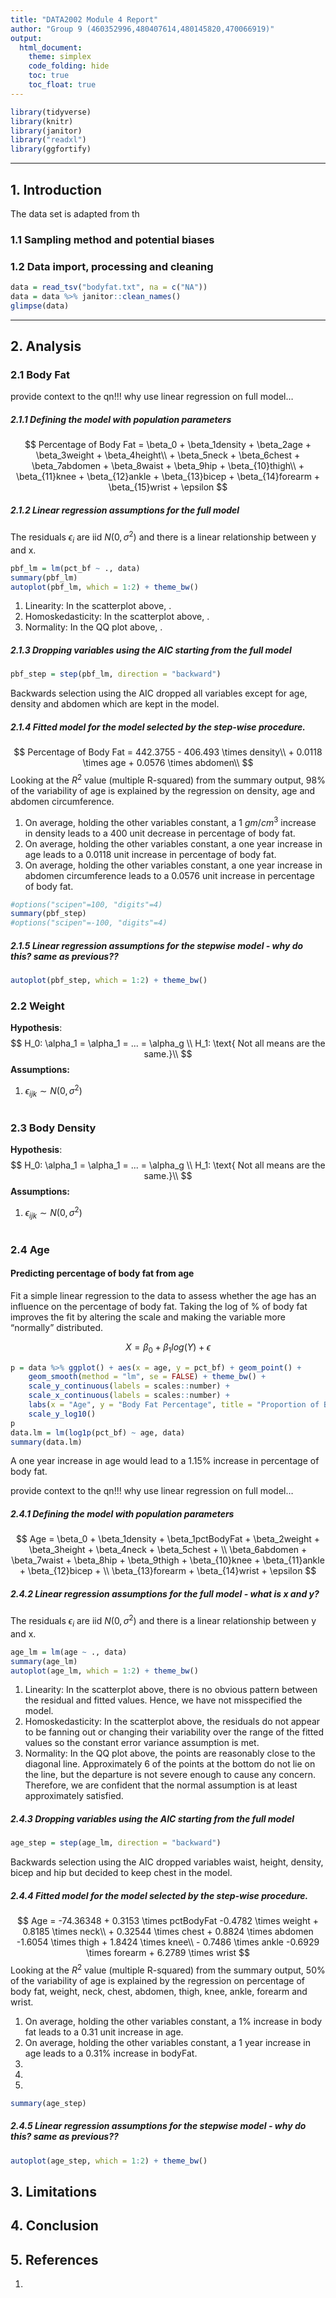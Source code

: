 ```yaml
---
title: "DATA2002 Module 4 Report"
author: "Group 9 (460352996,480407614,480145820,470066919)"
output: 
  html_document:
    theme: simplex
    code_folding: hide
    toc: true
    toc_float: true
---
```


```r
library(tidyverse)
library(knitr)
library(janitor)
library("readxl")
library(ggfortify)
```

***

## 1. Introduction

The data set is adapted from th  

### 1.1 Sampling method and potential biases



### 1.2 Data import, processing and cleaning



```r
data = read_tsv("bodyfat.txt", na = c("NA"))
data = data %>% janitor::clean_names()
glimpse(data)
```

***
## 2. Analysis
### 2.1 Body Fat
provide context to the qn!!! why use linear regression on full model...

##### 2.1.1 Defining the model with population parameters
$$
Percentage of Body Fat = \beta_0 + \beta_1density + \beta_2age + \beta_3weight + \beta_4height\\
+ \beta_5neck + \beta_6chest + \beta_7abdomen + \beta_8waist + \beta_9hip + \beta_{10}thigh\\ + \beta_{11}knee + \beta_{12}ankle + \beta_{13}bicep + \beta_{14}forearm + \beta_{15}wrist + \epsilon
$$

##### 2.1.2 Linear regression assumptions for the full model
The residuals $\epsilon_i$ are iid $N(0,\sigma^2)$ and there is a linear relationship between y and x.
```r
pbf_lm = lm(pct_bf ~ ., data)
summary(pbf_lm)
autoplot(pbf_lm, which = 1:2) + theme_bw()
```
<ol>
<li>Linearity: In the scatterplot above, .</li>
<li>Homoskedasticity: In the scatterplot above, .</li>
<li>Normality: In the QQ plot above, .</li>
</ol>

##### 2.1.3 Dropping variables using the AIC starting from the full model
```r
pbf_step = step(pbf_lm, direction = "backward")
```

Backwards selection using the AIC dropped all variables except for age, density and abdomen which are kept in the model.

##### 2.1.4 Fitted model for the model selected by the step-wise procedure.
$$
Percentage of Body Fat = 442.3755 - 406.493 \times density\\
+ 0.0118 \times age + 0.0576 \times abdomen\\
$$
Looking at the $R^2$ value (multiple R-squared) from the summary output, 98% of the variability of age is explained by the regression on density, age and abdomen circumference.

<ol>
<li>On average, holding the other variables constant, a 1 $gm/cm^3$ increase in density leads to a 400 unit decrease in percentage of body fat.</li>
<li>On average, holding the other variables constant, a one year increase in age leads to a 0.0118 unit increase in percentage of body fat.</li>
<li>On average, holding the other variables constant, a one year increase in abdomen circumference leads to a 0.0576 unit increase in percentage of body fat.</li>
</ol>
```r
#options("scipen"=100, "digits"=4)
summary(pbf_step)
#options("scipen"=-100, "digits"=4)
```

##### 2.1.5 Linear regression assumptions for the stepwise model - why do this? same as previous??
```r
autoplot(pbf_step, which = 1:2) + theme_bw()
```


### 2.2 Weight

**Hypothesis**:
$$
H_0: \alpha_1 = \alpha_1 = ... = \alpha_g \\
H_1:  \text{ Not all means are the same.}\\
$$
**Assumptions:**
<ol>
<li>$\epsilon_{ijk} \sim N(0, \sigma^2)$</li>
</ol>

```r

```

### 2.3 Body Density

**Hypothesis**:
$$
H_0: \alpha_1 = \alpha_1 = ... = \alpha_g \\
H_1:  \text{ Not all means are the same.}\\
$$
**Assumptions:**
<ol>
<li>$\epsilon_{ijk} \sim N(0, \sigma^2)$</li>
</ol>

```r

```

### 2.4 Age
#### Predicting percentage of body fat from age
Fit a simple linear regression to the data to assess whether the age has an influence on the percentage of body fat.
Taking the log of % of body fat improves the fit by altering the scale and making the variable more "normally" distributed.

$$
X = \beta_0 + \beta_1log(Y) + \epsilon
$$

```r
p = data %>% ggplot() + aes(x = age, y = pct_bf) + geom_point() + 
    geom_smooth(method = "lm", se = FALSE) + theme_bw() +
    scale_y_continuous(labels = scales::number) + 
    scale_x_continuous(labels = scales::number) +
    labs(x = "Age", y = "Body Fat Percentage", title = "Proportion of Body Fat Percentage based on Age", fill = "Percentage of Body Fat", caption = "Source: SOCR Data BMI Regression") +
    scale_y_log10()
p
data.lm = lm(log1p(pct_bf) ~ age, data)
summary(data.lm)
```
A one year increase in age would lead to a 1.15% increase in percentage of body fat.








provide context to the qn!!! why use linear regression on full model...

##### 2.4.1 Defining the model with population parameters
$$
Age = \beta_0 + \beta_1density + \beta_1pctBodyFat + \beta_2weight + \beta_3height + \beta_4neck + \beta_5chest + \\
\beta_6abdomen + \beta_7waist + \beta_8hip + \beta_9thigh + \beta_{10}knee + \beta_{11}ankle + \beta_{12}bicep + \\
\beta_{13}forearm + \beta_{14}wrist + \epsilon
$$

##### 2.4.2 Linear regression assumptions for the full model - what is x and y?
The residuals $\epsilon_i$ are iid $N(0,\sigma^2)$ and there is a linear relationship between y and x.
```r
age_lm = lm(age ~ ., data)
summary(age_lm)
autoplot(age_lm, which = 1:2) + theme_bw()
```
<ol>
<li>Linearity: In the scatterplot above, there is no obvious pattern between the residual and fitted values. Hence, we have not misspecified the model.</li>
<li>Homoskedasticity: In the scatterplot above, the residuals do not appear to be fanning out or changing their variability over the range of the fitted values so the constant error variance assumption is met.</li>
<li>Normality: In the QQ plot above, the points are reasonably close to the diagonal line. Approximately 6 of the points at the bottom do not lie on the line, but the departure is not severe enough to cause any concern. Therefore, we are confident that the normal assumption is at least approximately satisfied.</li>
</ol>

##### 2.4.3 Dropping variables using the AIC starting from the full model
```r
age_step = step(age_lm, direction = "backward")
```

Backwards selection using the AIC dropped variables waist, height, density, bicep and hip but decided to keep chest in the model.

##### 2.4.4 Fitted model for the model selected by the step-wise procedure.
$$
Age = -74.36348 + 0.3153 \times pctBodyFat -0.4782 \times weight + 0.8185 \times neck\\
+ 0.32544 \times chest + 0.8824 \times abdomen -1.6054 \times thigh + 1.8424 \times knee\\
- 0.7486 \times ankle -0.6929 \times forearm + 6.2789 \times wrist
$$
Looking at the $R^2$ value (multiple R-squared) from the summary output, 50% of the variability of age is explained by the regression on percentage of body fat, weight, neck, chest, abdomen, thigh, knee, ankle, forearm and wrist.

<ol>
<li>On average, holding the other variables constant, a 1% increase in body fat leads to a 0.31 unit increase in age.</li>
<li>On average, holding the other variables constant, a 1 year increase in age leads to a 0.31% increase in bodyFat.</li>
<li></li>
<li></li>
<li></li>
</ol>
```r
summary(age_step)
```

##### 2.4.5 Linear regression assumptions for the stepwise model - why do this? same as previous??
```r
autoplot(age_step, which = 1:2) + theme_bw()
```

## 3. Limitations

## 4. Conclusion

## 5. References
<ol>
<li>  </li>
</ol> 

